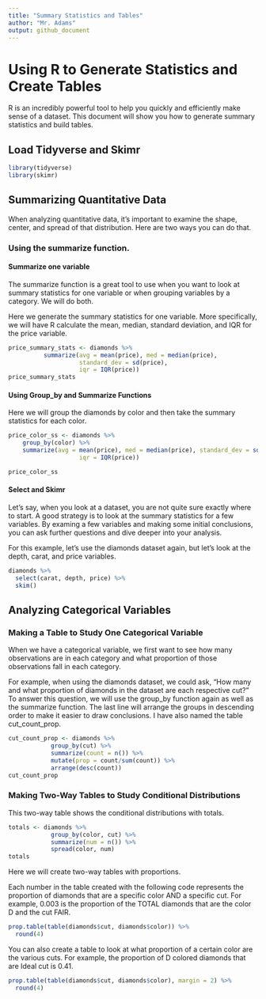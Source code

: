 ```yaml
---
title: "Summary Statistics and Tables"
author: "Mr. Adams"
output: github_document
---
```


# Using R to Generate Statistics and Create Tables

R is an incredibly powerful tool to help you quickly and efficiently make sense of a dataset. This document will show you how to generate summary statistics and build tables. 

## Load Tidyverse and Skimr

```r
library(tidyverse)
library(skimr)
```

## Summarizing Quantitative Data

When analyzing quantitative data, it's important to examine the shape, center, and spread of that distribution. Here are two ways you can do that. 

### Using the summarize function. 

#### Summarize one variable
The summarize function is a great tool to use when you want to look at summary statistics for one variable or when grouping variables by a category. We will do both. 

Here we generate the summary statistics for one variable. More specifically, we will have R calculate the mean, median, standard deviation, and IQR for the price variable. 

```r

price_summary_stats <- diamonds %>% 
          summarize(avg = mean(price), med = median(price), 
                    standard_dev = sd(price), 
                    iqr = IQR(price))
price_summary_stats

```
#### Using Group_by and Summarize Functions

Here we will group the diamonds by color and then take the summary statistics for each color. 

```r

price_color_ss <- diamonds %>%
    group_by(color) %>%
    summarize(avg = mean(price), med = median(price), standard_dev = sd(price), 
                    iqr = IQR(price))

price_color_ss
```

#### Select and Skimr

Let's say, when you look at a dataset, you are not quite sure exactly where to start. A good strategy is to look at the summary statistics for a few variables. By examing a few variables and making some initial conclusions, you can ask further questions and dive deeper into your analysis. 

For this example, let's use the diamonds dataset again, but let's look at the depth, carat, and price variables. 

```r

diamonds %>%
  select(carat, depth, price) %>%
  skim()
```

## Analyzing Categorical Variables

### Making a Table to Study One Categorical Variable

When we have a categorical variable, we first want to see how many observations are in each category and what proportion of those observations fall in each category. 

For example,  when using the diamonds dataset, we could ask, "How many and what proportion of diamonds in the dataset are each respective cut?" To answer this question, we will use the group_by function again as well as the summarize function. The last line will arrange the groups in descending order to make it easier to draw conclusions. I have also named the table cut_count_prop. 

```r

cut_count_prop <- diamonds %>%
            group_by(cut) %>%
            summarize(count = n()) %>%
            mutate(prop = count/sum(count)) %>%
            arrange(desc(count))
cut_count_prop

```

### Making Two-Way Tables to Study Conditional Distributions

This two-way table shows the conditional distributions with totals. 

```r
totals <- diamonds %>%
            group_by(color, cut) %>%
            summarize(num = n()) %>%
            spread(color, num)
totals


```

Here we will create two-way tables with proportions.

Each number in the table created with the following code represents the proportion of diamonds that are a specific color AND a specific cut. For example,  0.003 is the proportion of the TOTAL diamonds that are the color D and the cut FAIR.

```r
prop.table(table(diamonds$cut, diamonds$color)) %>% 
  round(4)
```

You can also create a table to look at what proportion of a certain color are the various cuts. For example, the proportion of D colored diamonds that are Ideal cut is 0.41.

```r
prop.table(table(diamonds$cut, diamonds$color), margin = 2) %>% 
  round(4)

```
